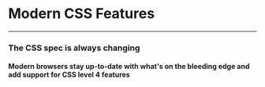 
# <FontAwesomeIcon icon={faCss3} /> Modern CSS Features

---

### The CSS spec is always changing

#### Modern browsers stay up-to-date with what's on the bleeding edge and add support for CSS level 4 features
